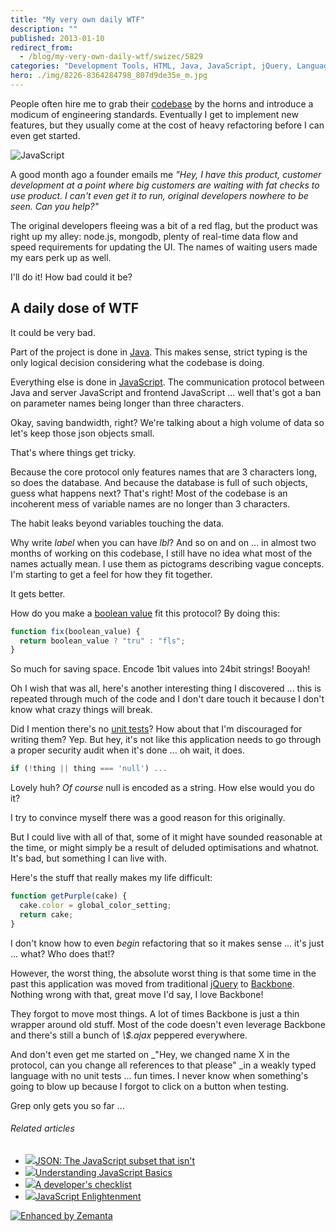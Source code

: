 ```yaml
---
title: "My very own daily WTF"
description: ""
published: 2013-01-10
redirect_from:
  - /blog/my-very-own-daily-wtf/swizec/5829
categories: "Development Tools, HTML, Java, JavaScript, jQuery, Languages, Programming, Uncategorized"
hero: ./img/8226-8364284798_807d9de35e_m.jpg
---
```


People often hire me to grab their [codebase](http://en.wikipedia.org/wiki/Codebase "Codebase") by the horns and introduce a modicum of engineering standards. Eventually I get to implement new features, but they usually come at the cost of heavy refactoring before I can even get started.

![JavaScript](./img/8226-8364284798_807d9de35e_m.jpg "JavaScript")

A good month ago a founder emails me _"Hey, I have this product, customer development at a point where big customers are waiting with fat checks to use product. I can't even get it to run, original developers nowhere to be seen. Can you help?"_

The original developers fleeing was a bit of a red flag, but the product was right up my alley: node.js, mongodb, plenty of real-time data flow and speed requirements for updating the UI. The names of waiting users made my ears perk up as well.

I'll do it! How bad could it be?

## A daily dose of WTF

It could be very bad.

Part of the project is done in [Java](http://www.oracle.com/technetwork/java/ "Java (programming language)"). This makes sense, strict typing is the only logical decision considering what the codebase is doing.

Everything else is done in [JavaScript](http://en.wikipedia.org/wiki/JavaScript "JavaScript"). The communication protocol between Java and server JavaScript and frontend JavaScript ... well that's got a ban on parameter names being longer than three characters.

Okay, saving bandwidth, right? We're talking about a high volume of data so let's keep those json objects small.

That's where things get tricky.

Because the core protocol only features names that are 3 characters long, so does the database. And because the database is full of such objects, guess what happens next? That's right! Most of the codebase is an incoherent mess of variable names are no longer than 3 characters.

The habit leaks beyond variables touching the data.

Why write _label_ when you can have _lbl_? And so on and on ... in almost two months of working on this codebase, I still have no idea what most of the names actually mean. I use them as pictograms describing vague concepts. I'm starting to get a feel for how they fit together.

It gets better.

How do you make a [boolean value](http://en.wikipedia.org/wiki/Boolean_data_type "Boolean data type") fit this protocol? By doing this:

```javascript
function fix(boolean_value) {
  return boolean_value ? "tru" : "fls";
}
```

So much for saving space. Encode 1bit values into 24bit strings! Booyah!

Oh I wish that was all, here's another interesting thing I discovered ... this is repeated through much of the code and I don't dare touch it because I don't know what crazy things will break.

Did I mention there's no [unit tests](http://en.wikipedia.org/wiki/Unit_testing "Unit testing")? How about that I'm discouraged for writing them? Yep. But hey, it's not like this application needs to go through a proper security audit when it's done ... oh wait, it does.

```javascript
if (!thing || thing === 'null') ...
```

Lovely huh? _Of course_ null is encoded as a string. How else would you do it?

I try to convince myself there was a good reason for this originally.

But I could live with all of that, some of it might have sounded reasonable at the time, or might simply be a result of deluded optimisations and whatnot. It's bad, but something I can live with.

Here's the stuff that really makes my life difficult:

```javascript
function getPurple(cake) {
  cake.color = global_color_setting;
  return cake;
}
```

I don't know how to even _begin_ refactoring that so it makes sense ... it's just ... what? Who does that!?

However, the worst thing, the absolute worst thing is that some time in the past this application was moved from traditional [jQuery](http://jquery.com/ "JQuery") to [Backbone](http://backbonejs.org/). Nothing wrong with that, great move I'd say, I love Backbone!

They forgot to move most things. A lot of times Backbone is just a thin wrapper around old stuff. Most of the code doesn't even leverage Backbone and there's still a bunch of _\\\$.ajax_ peppered everywhere.

And don't even get me started on \_"Hey, we changed name X in the protocol, can you change all references to that please" \_in a weakly typed language with no unit tests ... fun times. I never know when something's going to blow up because I forgot to click on a button when testing.

Grep only gets you so far ...

###### Related articles

- [![](http://i.zemanta.com/136156352_80_80.jpg)](http://timelessrepo.com/json-isnt-a-javascript-subset/)[JSON: The JavaScript subset that isn't](http://timelessrepo.com/json-isnt-a-javascript-subset/)
- [![](http://i.zemanta.com/noimg_102_80_80.jpg)](http://www.digitalsurgeons.com/blog/learning-javascript-basics-tutorial/)[Understanding JavaScript Basics](http://www.digitalsurgeons.com/blog/learning-javascript-basics-tutorial/)
- [![](http://i.zemanta.com/noimg_66_80_80.jpg)](http://blog.mariosangiorgio.com/2013/01/08/a-developers-checklist/)[A developer's checklist](http://blog.mariosangiorgio.com/2013/01/08/a-developers-checklist/)
- [![](http://i.zemanta.com/135076493_80_80.jpg)](http://shop.oreilly.com/product/0636920027713.do)[JavaScript Enlightenment](http://shop.oreilly.com/product/0636920027713.do)

[![Enhanced by Zemanta](http://img.zemanta.com/zemified_e.png?x-id=e46fb08c-1158-4e30-ac78-8a27e95de93d)](http://www.zemanta.com/?px "Enhanced by Zemanta")
